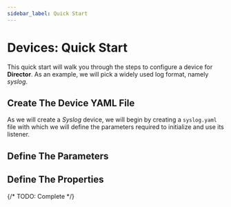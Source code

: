 ```yaml
---
sidebar_label: Quick Start
---
```


# Devices: Quick Start

This quick start will walk you through the steps to configure a device for **Director**. As an example, we will pick a widely used log format, namely _syslog_.

## Create The Device YAML File

As we will create a _Syslog_ device, we will begin by creating a `syslog.yaml` file with which we will define the parameters required to initialize and use its listener.

## Define The Parameters

## Define The Properties

{/* TODO: Complete */}